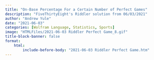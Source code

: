 ```yaml
---
title: "On-Base Percentage For a Certain Number of Perfect Games"
description: "FiveThirtyEight's Riddler solution from 06/03/2021"
author: "Andrew Yule"
date: "2021-06-03"
categories: [Wolfram Language, Statistics, Sports]
image: "HTMLFiles/2021-06-03 Riddler Perfect Game_8.gif"
title-block-banner: false
format: 
    html: 
        include-before-body: "2021-06-03 Riddler Perfect Game.htm"
---
```


